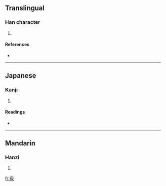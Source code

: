 ==Translingual==

===Han character===
{{Han char|rn=60|rad=彳|as=04|sn=7|four=2724<sub>7</sub>|canj=竹人弓竹水 (HONHE)}}

# {{defn|Han|sort=彳04}}

====References====
* {{Han ref|kx=0365.080|dkj=10047|dj=0685.030|hdz=20814.050|uh=5F76|ud=24438|bh=CAD5|bd=51925}}

----

==Japanese==

===Kanji===
{{ja-kanji|grade=|rs=彳04}}

# {{defn|Japanese|sort=彳04}}

====Readings====
* {{ja-readings|on=[[きゅう]] (kyū), [[こう]] (kō)|kun=}}

----

==Mandarin==

===Hanzi===
{{cmn-hanzi|pin=[[jí]] ([[ji2]])|wg=chi<sup>2</sup>}}

# {{defn|Mandarin|sort=彳04}}

[[fr:彶]]